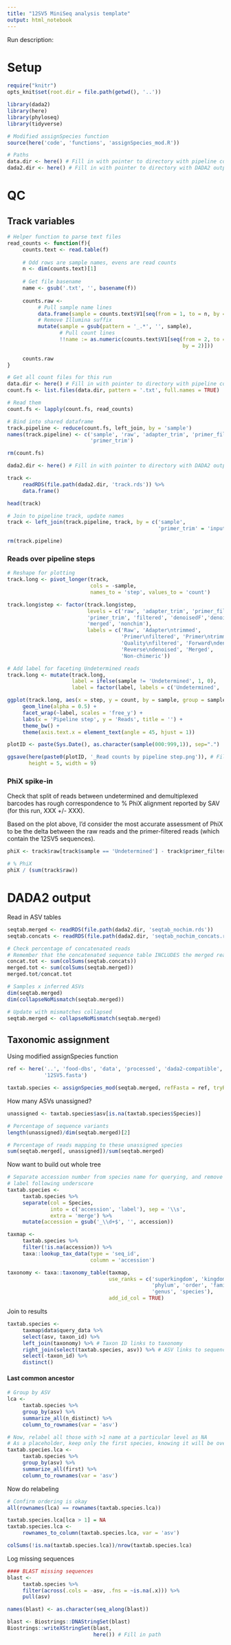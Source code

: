 ```yaml
---
title: "12SV5 MiniSeq analysis template"
output: html_notebook
---
```


Run description:

# Setup 

```r
require("knitr")
opts_knit$set(root.dir = file.path(getwd(), '..'))
```

```r
library(dada2)
library(here)
library(phyloseq)
library(tidyverse)

# Modified assignSpecies function
source(here('code', 'functions', 'assignSpecies_mod.R'))
```

```r
# Paths
data.dir <- here() # Fill in with pointer to directory with pipeline count files
dada2.dir <- here() # Fill in with pointer to directory with DADA2 output files
```

# QC

## Track variables

```r
# Helper function to parse text files
read_counts <- function(f){
     counts.text <- read.table(f)
     
     # Odd rows are sample names, evens are read counts
     n <- dim(counts.text)[1]
     
     # Get file basename
     name <- gsub('.txt', '', basename(f))
     
     counts.raw <- 
          # Pull sample name lines
          data.frame(sample = counts.text$V1[seq(from = 1, to = n, by = 2)]) %>% 
          # Remove Illumina suffix
          mutate(sample = gsub(pattern = '_.*', '', sample),
                 # Pull count lines
                 !!name := as.numeric(counts.text$V1[seq(from = 2, to = n, 
                                                         by = 2)]))
     
     counts.raw
}
```

```r
# Get all count files for this run
data.dir <- here() # Fill in with pointer to directory with pipeline count files
count.fs <- list.files(data.dir, pattern = '.txt', full.names = TRUE)

# Read them
count.fs <- lapply(count.fs, read_counts)

# Bind into shared dataframe
track.pipeline <- reduce(count.fs, left_join, by = 'sample')
names(track.pipeline) <- c('sample', 'raw', 'adapter_trim', 'primer_filter',
                           'primer_trim')

rm(count.fs)
```

```r
dada2.dir <- here() # Fill in with pointer to directory with DADA2 output files

track <- 
     readRDS(file.path(dada2.dir, 'track.rds')) %>% 
     data.frame()

head(track)
```

```r
# Join to pipeline track, update names
track <- left_join(track.pipeline, track, by = c('sample', 
                                                 'primer_trim' = 'input'))

rm(track.pipeline)
```

### Reads over pipeline steps

```r
# Reshape for plotting
track.long <- pivot_longer(track, 
                           cols = -sample,
                           names_to = 'step', values_to = 'count')

track.long$step <- factor(track.long$step, 
                          levels = c('raw', 'adapter_trim', 'primer_filter',
                          'primer_trim', 'filtered', 'denoisedF','denoisedR',
                          'merged', 'nonchim'),
                          labels = c('Raw', 'Adapter\ntrimmed', 
                                     'Primer\nfiltered', 'Primer\ntrimmed',
                                     'Quality\nfiltered', 'Forward\ndenoised',
                                     'Reverse\ndenoised', 'Merged', 
                                     'Non-chimeric'))

# Add label for faceting Undetermined reads
track.long <- mutate(track.long,
                     label = ifelse(sample != 'Undetermined', 1, 0),
                     label = factor(label, labels = c('Undetermined', 'Samples')))
```

```r
ggplot(track.long, aes(x = step, y = count, by = sample, group = sample)) +
     geom_line(alpha = 0.5) +
     facet_wrap(~label, scales = 'free_y') +
     labs(x = 'Pipeline step', y = 'Reads', title = '') + 
     theme_bw() +
     theme(axis.text.x = element_text(angle = 45, hjust = 1))

plotID <- paste(Sys.Date(), as.character(sample(000:999,1)), sep=".")

ggsave(here(paste0(plotID, '_Read counts by pipeline step.png')), # Fill in path
       height = 5, width = 9)
```

### PhiX spike-in

Check that split of reads between undetermined and demultiplexed barcodes has rough correspondence to % PhiX alignment reported by SAV (for this run, XXX +/- XXX).

Based on the plot above, I'd consider the most accurate assessment of PhiX to be the delta between the raw reads and the primer-filtered reads (which contain the 12SV5 sequences). 

```r
phiX <- track$raw[track$sample == 'Undetermined'] - track$primer_filter[track$sample == 'Undetermined']

# % PhiX
phiX / (sum(track$raw))
```

# DADA2 output

Read in ASV tables

```r
seqtab.merged <- readRDS(file.path(dada2.dir, 'seqtab_nochim.rds'))
seqtab.concats <- readRDS(file.path(dada2.dir, 'seqtab_nochim_concats.rds'))
```

```r
# Check percentage of concatenated reads
# Remember that the concatenated sequence table INCLUDES the merged read counts
concat.tot <- sum(colSums(seqtab.concats))
merged.tot <- sum(colSums(seqtab.merged))
merged.tot/concat.tot
```

```r
# Samples x inferred ASVs
dim(seqtab.merged)
dim(collapseNoMismatch(seqtab.merged))

# Update with mismatches collapsed
seqtab.merged <- collapseNoMismatch(seqtab.merged)
```

## Taxonomic assignment

Using modified assignSpecies function
```r
ref <- here('..', 'food-dbs', 'data', 'processed', 'dada2-compatible', '12SV5',
            '12SV5.fasta')

taxtab.species <- assignSpecies_mod(seqtab.merged, refFasta = ref, tryRC = TRUE)
```

How many ASVs unassigned?
```r
unassigned <- taxtab.species$asv[is.na(taxtab.species$Species)]

# Percentage of sequence variants
length(unassigned)/dim(seqtab.merged)[2]
```

```r
# Percentage of reads mapping to these unassigned species
sum(seqtab.merged[, unassigned])/sum(seqtab.merged)
```

Now want to build out whole tree
```r
# Separate accession number from species name for querying, and remove unique
# label following underscore
taxtab.species <- 
     taxtab.species %>%
     separate(col = Species,
              into = c('accession', 'label'), sep = '\\s',
              extra = 'merge') %>% 
     mutate(accession = gsub('_\\d+$', '', accession))

taxmap <- 
     taxtab.species %>% 
     filter(!is.na(accession)) %>% 
     taxa::lookup_tax_data(type = 'seq_id', 
                           column = 'accession')

taxonomy <- taxa::taxonomy_table(taxmap, 
                                 use_ranks = c('superkingdom', 'kingdom', 
                                               'phylum', 'order', 'family',
                                               'genus', 'species'),
                                 add_id_col = TRUE)
```

Join to results
```r
taxtab.species <- 
     taxmap$data$query_data %>% 
     select(asv, taxon_id) %>% 
     left_join(taxonomy) %>% # Taxon ID links to taxonomy
     right_join(select(taxtab.species, asv)) %>% # ASV links to sequencing data
     select(-taxon_id) %>% 
     distinct()
```

#### Last common ancestor
```r
# Group by ASV
lca <- 
     taxtab.species %>%
     group_by(asv) %>%
     summarize_all(n_distinct) %>%
     column_to_rownames(var = 'asv')

# Now, relabel all those with >1 name at a particular level as NA
# As a placeholder, keep only the first species, knowing it will be overwritten
taxtab.species.lca <- 
     taxtab.species %>%
     group_by(asv) %>%
     summarize_all(first) %>%
     column_to_rownames(var = 'asv')
```

Now do relabeling 
```r
# Confirm ordering is okay
all(rownames(lca) == rownames(taxtab.species.lca))

taxtab.species.lca[lca > 1] = NA
taxtab.species.lca <- 
     rownames_to_column(taxtab.species.lca, var = 'asv')
```

```r
colSums(!is.na(taxtab.species.lca))/nrow(taxtab.species.lca)
```

Log missing sequences

```r
#### BLAST missing sequences
blast <- 
     taxtab.species %>%
     filter(across(.cols = -asv, .fns = ~is.na(.x))) %>% 
     pull(asv)

names(blast) <- as.character(seq_along(blast))

blast <- Biostrings::DNAStringSet(blast)
Biostrings::writeXStringSet(blast,
                            here()) # Fill in path
```